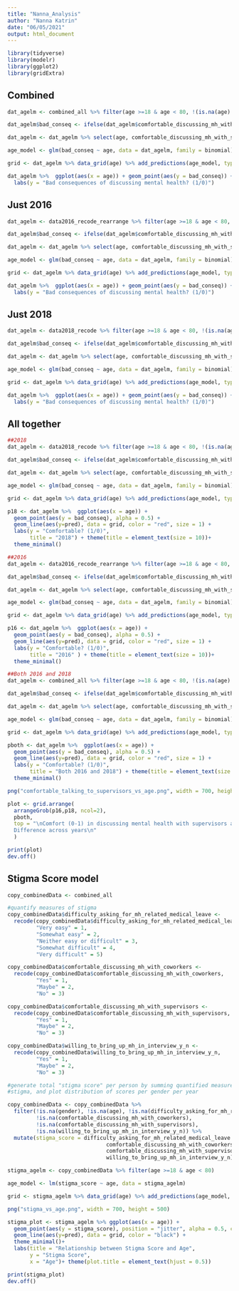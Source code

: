 ```yaml
---
title: "Nanna_Analysis"
author: "Nanna Katrin"
date: "06/05/2021"
output: html_document
---
```


```r
library(tidyverse)
library(modelr)
library(ggplot2)
library(gridExtra)

```

## Combined

```r

dat_agelm <- combined_all %>% filter(age >=18 & age < 80, !(is.na(age)| is.na(comfortable_discussing_mh_with_supervisors)))

dat_agelm$bad_conseq <- ifelse(dat_agelm$comfortable_discussing_mh_with_supervisors == "Yes" | dat_agelm$comfortable_discussing_mh_with_supervisors == "Maybe", 1, 0)

dat_agelm <- dat_agelm %>% select(age, comfortable_discussing_mh_with_supervisors , bad_conseq)

age_model <- glm(bad_conseq ~ age, data = dat_agelm, family = binomial)

grid <- dat_agelm %>% data_grid(age) %>% add_predictions(age_model, type = "response")

dat_agelm %>%  ggplot(aes(x = age)) + geom_point(aes(y = bad_conseq)) + geom_line(aes(y=pred), data = grid, color = "red", size = 1) +
  labs(y = "Bad consequences of discussing mental health? (1/0)")


```

## Just 2016 


```r
  
dat_agelm <- data2016_recode_rearrange %>% filter(age >=18 & age < 80, !(is.na(age)| is.na(comfortable_discussing_mh_with_supervisors)))

dat_agelm$bad_conseq <- ifelse(dat_agelm$comfortable_discussing_mh_with_supervisors == "Yes" | dat_agelm$comfortable_discussing_mh_with_supervisors == "Maybe", 1, 0)

dat_agelm <- dat_agelm %>% select(age, comfortable_discussing_mh_with_supervisors , bad_conseq)

age_model <- glm(bad_conseq ~ age, data = dat_agelm, family = binomial)

grid <- dat_agelm %>% data_grid(age) %>% add_predictions(age_model, type = "response")

dat_agelm %>%  ggplot(aes(x = age)) + geom_point(aes(y = bad_conseq)) + geom_line(aes(y=pred), data = grid, color = "red", size = 1) +
  labs(y = "Bad consequences of discussing mental health? (1/0)")


```




## Just 2018

```r

dat_agelm <- data2018_recode %>% filter(age >=18 & age < 80, !(is.na(age)| is.na(comfortable_discussing_mh_with_supervisors)))

dat_agelm$bad_conseq <- ifelse(dat_agelm$comfortable_discussing_mh_with_supervisors == "Yes" | dat_agelm$comfortable_discussing_mh_with_supervisors == "Maybe", 1, 0)

dat_agelm <- dat_agelm %>% select(age, comfortable_discussing_mh_with_supervisors , bad_conseq)

age_model <- glm(bad_conseq ~ age, data = dat_agelm, family = binomial)

grid <- dat_agelm %>% data_grid(age) %>% add_predictions(age_model, type = "response")

dat_agelm %>%  ggplot(aes(x = age)) + geom_point(aes(y = bad_conseq)) + geom_line(aes(y=pred), data = grid, color = "red", size = 1) +
  labs(y = "Bad consequences of discussing mental health? (1/0)")


```
## All together


```r

##2018
dat_agelm <- data2018_recode %>% filter(age >=18 & age < 80, !(is.na(age)| is.na(comfortable_discussing_mh_with_supervisors)))

dat_agelm$bad_conseq <- ifelse(dat_agelm$comfortable_discussing_mh_with_supervisors == "Yes" | dat_agelm$comfortable_discussing_mh_with_supervisors == "Maybe", 1, 0)

dat_agelm <- dat_agelm %>% select(age, comfortable_discussing_mh_with_supervisors , bad_conseq)

age_model <- glm(bad_conseq ~ age, data = dat_agelm, family = binomial)

grid <- dat_agelm %>% data_grid(age) %>% add_predictions(age_model, type = "response")

p18 <- dat_agelm %>%  ggplot(aes(x = age)) + 
  geom_point(aes(y = bad_conseq), alpha = 0.5) + 
  geom_line(aes(y=pred), data = grid, color = "red", size = 1) +
  labs(y = "Comfortable? (1/0)",
       title = "2018") + theme(title = element_text(size = 10))+
  theme_minimal()

##2016
dat_agelm <- data2016_recode_rearrange %>% filter(age >=18 & age < 80, !(is.na(age)| is.na(comfortable_discussing_mh_with_supervisors)))

dat_agelm$bad_conseq <- ifelse(dat_agelm$comfortable_discussing_mh_with_supervisors == "Yes" | dat_agelm$comfortable_discussing_mh_with_supervisors == "Maybe", 1, 0)

dat_agelm <- dat_agelm %>% select(age, comfortable_discussing_mh_with_supervisors , bad_conseq)

age_model <- glm(bad_conseq ~ age, data = dat_agelm, family = binomial)

grid <- dat_agelm %>% data_grid(age) %>% add_predictions(age_model, type = "response")

p16 <- dat_agelm %>%  ggplot(aes(x = age)) + 
  geom_point(aes(y = bad_conseq), alpha = 0.5) + 
  geom_line(aes(y=pred), data = grid, color = "red", size = 1) +
  labs(y = "Comfortable? (1/0)",
       title = "2016" ) + theme(title = element_text(size = 10))+
  theme_minimal()

##Both 2016 and 2018
dat_agelm <- combined_all %>% filter(age >=18 & age < 80, !(is.na(age)| is.na(comfortable_discussing_mh_with_supervisors)))

dat_agelm$bad_conseq <- ifelse(dat_agelm$comfortable_discussing_mh_with_supervisors == "Yes" | dat_agelm$comfortable_discussing_mh_with_supervisors == "Maybe", 1, 0)

dat_agelm <- dat_agelm %>% select(age, comfortable_discussing_mh_with_supervisors , bad_conseq)

age_model <- glm(bad_conseq ~ age, data = dat_agelm, family = binomial)

grid <- dat_agelm %>% data_grid(age) %>% add_predictions(age_model, type = "response")

pboth <- dat_agelm %>%  ggplot(aes(x = age)) + 
  geom_point(aes(y = bad_conseq), alpha = 0.5) + 
  geom_line(aes(y=pred), data = grid, color = "red", size = 1) +
  labs(y = "Comfortable? (1/0)",
       title = "Both 2016 and 2018") + theme(title = element_text(size = 10))+
  theme_minimal()

png("comfortable_talking_to_supervisors_vs_age.png", width = 700, height = 500)

plot <- grid.arrange(
  arrangeGrob(p16,p18, ncol=2),
  pboth,
  top = "\nComfort (0-1) in discussing mental health with supervisors as a function of age\n
  Difference across years\n"
  )

print(plot)
dev.off()

```

## Stigma Score model

```r

copy_combinedData <- combined_all

#quantify measures of stigma
copy_combinedData$difficulty_asking_for_mh_related_medical_leave <-
  recode(copy_combinedData$difficulty_asking_for_mh_related_medical_leave,
         "Very easy" = 1,
         "Somewhat easy" = 2,
         "Neither easy or difficult" = 3,
         "Somewhat difficult" = 4,
         "Very difficult" = 5)

copy_combinedData$comfortable_discussing_mh_with_coworkers <-
  recode(copy_combinedData$comfortable_discussing_mh_with_coworkers,
         "Yes" = 1,
         "Maybe" = 2,
         "No" = 3)

copy_combinedData$comfortable_discussing_mh_with_supervisors <-
  recode(copy_combinedData$comfortable_discussing_mh_with_supervisors,
         "Yes" = 1,
         "Maybe" = 2,
         "No" = 3)

copy_combinedData$willing_to_bring_up_mh_in_interview_y_n <-
  recode(copy_combinedData$willing_to_bring_up_mh_in_interview_y_n,
         "Yes" = 1,
         "Maybe" = 2,
         "No" = 3)

#generate total "stigma score" per person by summing quantified measures of
#stigma, and plot distribution of scores per gender per year

copy_combinedData <- copy_combinedData %>%
  filter(!is.na(gender), !is.na(age), !is.na(difficulty_asking_for_mh_related_medical_leave),
         !is.na(comfortable_discussing_mh_with_coworkers),
         !is.na(comfortable_discussing_mh_with_supervisors),
         !is.na(willing_to_bring_up_mh_in_interview_y_n)) %>%
  mutate(stigma_score = difficulty_asking_for_mh_related_medical_leave +
                               comfortable_discussing_mh_with_coworkers +
                               comfortable_discussing_mh_with_supervisors +
                               willing_to_bring_up_mh_in_interview_y_n)
```

```r

stigma_agelm <- copy_combinedData %>% filter(age >=18 & age < 80)

age_model <- lm(stigma_score ~ age, data = stigma_agelm)

grid <- stigma_agelm %>% data_grid(age) %>% add_predictions(age_model, type = "response")

png("stigma_vs_age.png", width = 700, height = 500)

stigma_plot <- stigma_agelm %>% ggplot(aes(x = age)) +
  geom_point(aes(y = stigma_score), position = "jitter", alpha = 0.5, color = "coral") + 
  geom_line(aes(y=pred), data = grid, color = "black") + 
  theme_minimal()+
  labs(title = "Relationship between Stigma Score and Age",
       y = "Stigma Score",
       x = "Age")+ theme(plot.title = element_text(hjust = 0.5))

print(stigma_plot)
dev.off()


```




